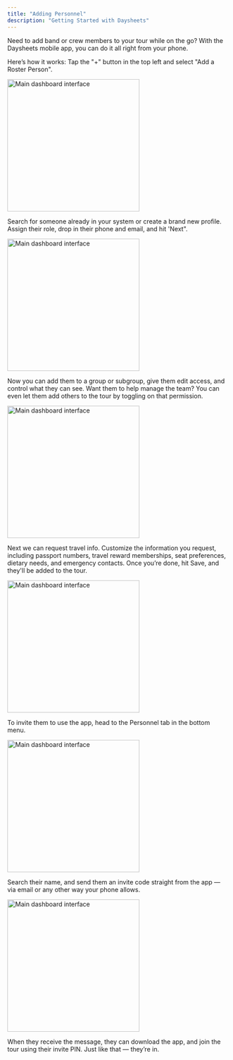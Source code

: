 ```yaml
---
title: "Adding Personnel"
description: "Getting Started with Daysheets"
---
```


Need to add band or crew members to your tour while on the go? With the Daysheets mobile app, you can do it all right from your phone.

Here’s how it works: Tap the "+" button in the top left and select "Add a Roster Person".

<img
  src="/images/getting-started/download-daysheets/test.png"
  alt="Main dashboard interface"
  height="300"
  className="rounded-lg"
/>

Search for someone already in your system or create a brand new profile. Assign their role, drop in their phone and email, and hit 'Next".

<img
  src="/images/getting-started/download-daysheets/test.png"
  alt="Main dashboard interface"
  height="300"
  className="rounded-lg"
/>

Now you can add them to a group or subgroup, give them edit access, and control what they can see. Want them to help manage the team? You can even let them add others to the tour by toggling on that permission.

<img
  src="/images/getting-started/download-daysheets/test.png"
  alt="Main dashboard interface"
  height="300"
  className="rounded-lg"
/>

Next we can request travel info. Customize the information you request, including passport numbers, travel reward memberships, seat preferences, dietary needs, and emergency contacts. Once you’re done, hit Save, and they'll be added to the tour.

<img
  src="/images/getting-started/download-daysheets/test.png"
  alt="Main dashboard interface"
  height="300"
  className="rounded-lg"
/>

To invite them to use the app, head to the Personnel tab in the bottom menu.

<img
  src="/images/getting-started/download-daysheets/test.png"
  alt="Main dashboard interface"
  height="300"
  className="rounded-lg"
/>

Search their name, and send them an invite code straight from the app — via email or any other way your phone allows.

<img
  src="/images/getting-started/download-daysheets/test.png"
  alt="Main dashboard interface"
  height="300"
  className="rounded-lg"
/>

When they receive the message, they can download the app, and join the tour using their invite PIN. Just like that — they’re in.
